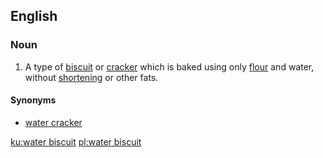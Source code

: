 ==English==
{{wikipedia}}

===Noun===
{{en-noun|head=[[water]] [[biscuit]]}}

# A type of [[biscuit]] or [[cracker]] which is baked using only [[flour]] and water, without [[shortening]] or other fats.

====Synonyms====
* [[water cracker]] {{qualifier|US}}

[[ku:water biscuit]]
[[pl:water biscuit]]
